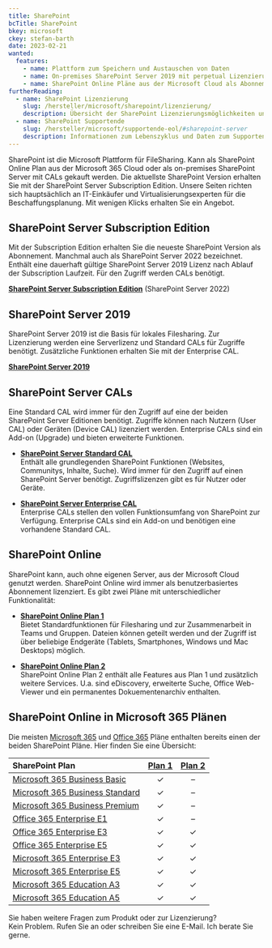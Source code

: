 ```yaml
---
title: SharePoint
bcTitle: SharePoint
bkey: microsoft
ckey: stefan-barth
date: 2023-02-21
wanted:
  features:
    - name: Plattform zum Speichern und Austauschen von Daten
    - name: On-premises SharePoint Server 2019 mit perpetual Lizenzierung
    - name: SharePoint Online Pläne aus der Microsoft Cloud als Abonnements
furtherReading:
  - name: SharePoint Lizenzierung
    slug: /hersteller/microsoft/sharepoint/lizenzierung/
    description: Übersicht der SharePoint Lizenzierungsmöglichkeiten und Unterschiede in den Bezugswegen.
  - name: SharePoint Supportende
    slug: /hersteller/microsoft/supportende-eol/#sharepoint-server
    description: Informationen zum Lebenszyklus und Daten zum Supportende.
---
```




<Intro>

 SharePoint ist die Microsoft Plattform für FileSharing. Kann als SharePoint Online Plan aus der Microsoft 365 Cloud oder als on-premises SharePoint Server mit CALs gekauft werden.
 Die aktuellste SharePoint Version erhalten Sie mit der SharePoint Server Subscription Edition. Unsere Seiten richten sich hauptsächlich an IT-Einkäufer und Virtualisierungsexperten für die Beschaffungsplanung. Mit wenigen Klicks erhalten Sie ein Angebot.


</Intro>

<TOC />


## SharePoint Server Subscription Edition

 Mit der Subscription Edition erhalten Sie die neueste SharePoint Version als Abonnement. Manchmal auch als SharePoint Server 2022 bezeichnet. Enthält eine dauerhaft gültige SharePoint Server 2019 Lizenz nach Ablauf der Subscription Laufzeit.
 Für den Zugriff werden CALs benötigt.

<ArrowItem>

**[SharePoint Server Subscription Edition](/hersteller/microsoft/sharepoint/server-subscription-edition/)** (SharePoint Server 2022)

</ArrowItem>


## SharePoint Server 2019

SharePoint Server 2019 ist die Basis für lokales Filesharing. Zur Lizenzierung werden eine Serverlizenz und Standard CALs für Zugriffe benötigt.
Zusätzliche Funktionen erhalten Sie mit der Enterprise CAL.

<ArrowItem>

**[SharePoint Server 2019](/hersteller/microsoft/sharepoint/server-2019/)**

</ArrowItem>


## SharePoint Server CALs

Eine Standard CAL wird immer für den Zugriff auf eine der beiden SharePoint Server Editionen benötigt. Zugriffe können nach Nutzern (User CAL) oder Geräten (Device CAL) lizenziert werden.
Enterprise CALs sind ein Add-on (Upgrade) und bieten erweiterte Funktionen.

<ArrowList>

- **[SharePoint Server Standard CAL](/hersteller/microsoft/sharepoint/server-standard-cal/)**<br />
  Enthält alle grundlegenden SharePoint Funktionen (Websites, Communitys, Inhalte, Suche). Wird immer für den Zugriff auf einen SharePoint Server benötigt. Zugriffslizenzen gibt es für Nutzer oder Geräte.

- **[SharePoint Server Enterprise CAL](/hersteller/microsoft/sharepoint/server-enterprise-cal/)**<br />
  Enterprise CALs stellen den vollen Funktionsumfang von SharePoint zur Verfügung. Enterprise CALs sind ein Add-on und benötigen eine vorhandene Standard CAL.

</ArrowList>


## SharePoint Online

SharePoint kann, auch ohne eigenen Server, aus der Microsoft Cloud genutzt werden.
SharePoint Online wird immer als benutzerbasiertes Abonnement lizenziert. Es gibt zwei Pläne mit unterschiedlicher Funktionalität:

<ArrowList>

- **[SharePoint Online Plan 1](/hersteller/microsoft/sharepoint/online-plan-1/)**<br />
  Bietet Standardfunktionen für Filesharing und zur Zusammenarbeit in Teams und Gruppen. Dateien können geteilt werden und der Zugriff ist über beliebige Endgeräte (Tablets, Smartphones, Windows und Mac Desktops) möglich.

- **[SharePoint Online Plan 2](/hersteller/microsoft/sharepoint/online-plan-2/)**<br />
 SharePoint Online Plan 2 enthält alle Features aus Plan 1 und zusätzlich weitere Services. U.a. sind eDiscovery, erweiterte Suche, Office Web-Viewer und ein permanentes Dokuementenarchiv enthalten.

</ArrowList>


## SharePoint Online in Microsoft 365 Plänen

Die meisten [Microsoft 365](/hersteller/microsoft/microsoft-365/) und [Office 365](/hersteller/microsoft/office-365/) Pläne enthalten bereits einen der beiden SharePoint Pläne. Hier finden Sie eine Übersicht:

|SharePoint Plan|[Plan 1](/hersteller/microsoft/sharepoint/online-plan-1/)|[Plan 2](/hersteller/microsoft/sharepoint/online-plan-2/)|
|:---|:---:|:---:|
|[Microsoft 365 Business Basic](/hersteller/microsoft/microsoft-365/business-basic/)|✓|–|
|[Microsoft 365 Business Standard](/hersteller/microsoft/microsoft-365/business-standard/)|✓|–|
|[Microsoft 365 Business Premium](/hersteller/microsoft/microsoft-365/business-premium/)|✓|–|
|[Office 365 Enterprise E1](/hersteller/microsoft/office-365/enterprise-e1/)|✓|–|
|[Office 365 Enterprise E3](/hersteller/microsoft/office-365/enterprise-e3/)|✓|✓|
|[Office 365 Enterprise E5](/hersteller/microsoft/office-365/enterprise-e5/)|✓|✓|
|[Microsoft 365 Enterprise E3](/hersteller/microsoft/microsoft-365/enterprise-e3/)|✓|✓|
|[Microsoft 365 Enterprise E5](/hersteller/microsoft/microsoft-365/enterprise-e5/)|✓|✓|
|[Microsoft 365 Education A3](/hersteller/microsoft/microsoft-365/education-a3/)|✓|✓|
|[Microsoft 365 Education A5](/hersteller/microsoft/microsoft-365/education-a5/)|✓|✓|


<GetInTouch theme="light">

Sie haben weitere Fragen zum Produkt oder zur Lizenzierung?<br />
Kein Problem. Rufen Sie an oder schreiben Sie eine E-Mail. Ich berate Sie gerne.

</GetInTouch>
